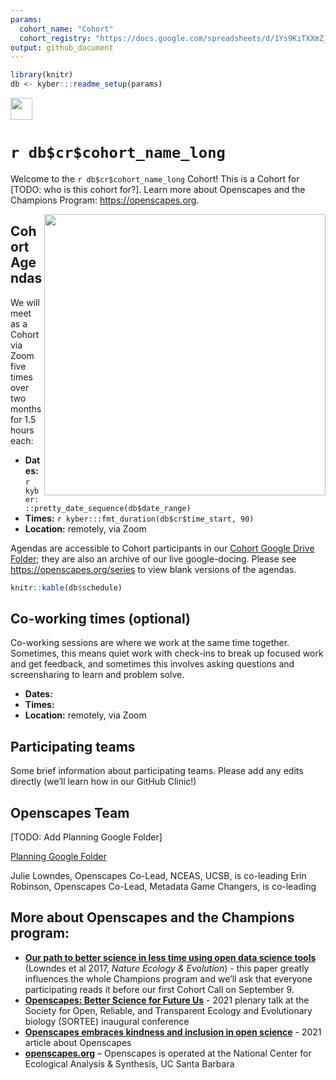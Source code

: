 ```yaml
---
params:
  cohort_name: "Cohort"
  cohort_registry: "https://docs.google.com/spreadsheets/d/1Ys9KiTXXmZ_laBoCV2QWEm7AcnGSVQaXvm2xpi4XTSc/"
output: github_document
---
```


```r
library(knitr)
db <- kyber:::readme_setup(params)
```

<a align="left" href="`r db$cr$github_repo`"><img src="https://github.githubassets.com/images/modules/logos_page/GitHub-Mark.png" width="35px"></a>

# `r db$cr$cohort_name_long`

Welcome to the `r db$cr$cohort_name_long` Cohort! This is a Cohort for [TODO: who is this cohort for?]. Learn more about Openscapes and the Champions Program: <https://openscapes.org>. 

<img align="right" src="horst-champions-trailhead.png" width="450">  

## Cohort Agendas

We will meet as a Cohort via Zoom five times over two months for 1.5 hours each:  

- **Dates:** `r kyber:::pretty_date_sequence(db$date_range)`
- **Times:** `r kyber:::fmt_duration(db$cr$time_start, 90)`
- **Location:** remotely, via Zoom

Agendas are accessible to Cohort participants in our [Cohort Google Drive Folder](`r db$cr$google_drive_folder`); they are also an archive of our live google-docing. Please see <https://openscapes.org/series> to view blank versions of the agendas. 

```r
knitr::kable(db$schedule)
```

## Co-working times (optional)

Co-working sessions are where we work at the same time together. Sometimes, this means quiet work with check-ins to break up focused work and get feedback, and sometimes this involves asking questions and screensharing to learn and problem solve.

- **Dates:**
- **Times:**
- **Location:** remotely, via Zoom

## Participating teams
Some brief information about participating teams. Please add any edits directly (we'll learn how in our GitHub Clinic!)

## Openscapes Team

[TODO: Add Planning Google Folder]

[Planning Google Folder]()

Julie Lowndes, Openscapes Co-Lead, NCEAS, UCSB, is co-leading
Erin Robinson, Openscapes Co-Lead, Metadata Game Changers, is co-leading

## More about Openscapes and the Champions program:

* **[Our path to better science in less time using open data science tools](https://www.nature.com/articles/s41559-017-0160)** (Lowndes et al 2017, _Nature Ecology & Evolution_) - this paper greatly influences the whole Champions program and we’ll ask that everyone participating reads it before our first Cohort Call on September 9. 
* **[Openscapes: Better Science for Future Us](https://docs.google.com/presentation/d/1HGw4P095-lblHiGQHXYidHiVysjrPxuojxTxKtE13vk/edit#slide=id.ge2b7c2f974_0_2017)** - 2021 plenary talk at the Society for Open, Reliable, and Transparent Ecology and Evolutionary biology (SORTEE) inaugural conference 
* **[Openscapes embraces kindness and inclusion in open science](https://sparcopen.org/impact-story/openscapes-embraces-kindness-and-inclusion-of-open-science/)** - 2021 article about Openscapes
* **[openscapes.org](https://openscapes.org/)** – Openscapes is operated at the National Center for Ecological Analysis & Synthesis, UC Santa Barbara

